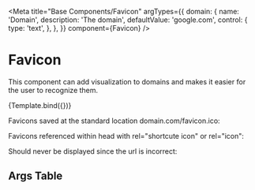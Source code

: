 

<Meta
  title="Base Components/Favicon"
  argTypes={{
    domain: {
      name: 'Domain',
      description: 'The domain',
      defaultValue: 'google.com',
      control: {
        type: 'text',
      },
    },
  }}
  component={Favicon}
/>

# Favicon

This component can add visualization to domains and makes it easier for the user to recognize them.


<Canvas>
  <Story name="Controls">{Template.bind({})}</Story>
  <Story name="Examples">
    <p>Favicons saved at the standard location domain.com/favicon.ico:</p>
    <Favicon domain={'physicsworld.com'} />
    <Favicon domain={'bbc.co.uk'} />
    <Favicon domain={'politifact.com'} />
    <Favicon domain={'fullfact.org'} />
    <p>
      Favicons referenced within head with rel="shortcute icon" or rel="icon":
    </p>
    <Favicon domain={'usatoday.com'} />
    <Favicon domain={'factchecker.in'} />
    <p>Should never be displayed since the url is incorrect:</p>
    <Favicon domain={'abcde.fgh'} />
  </Story>
</Canvas>

## Args Table

<ArgsTable of={Favicon} />
